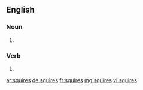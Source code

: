 ==English==

===Noun===
{{head|en|noun plural form}}

# {{plural of|squire|lang=en}}

===Verb===
{{head|en|verb form}}

# {{en-third-person singular of|squire}}

[[ar:squires]]
[[de:squires]]
[[fr:squires]]
[[mg:squires]]
[[vi:squires]]